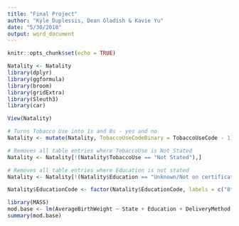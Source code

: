 ```yaml
---
title: "Final Project"
author: "Kyle Duplessis, Dean Gladish & Kavie Yu"
date: "5/30/2018"
output: word_document
---
```


```r
knitr::opts_chunk$set(echo = TRUE)
```

```r
Natality <- Natality
library(dplyr)
library(ggformula)
library(broom)
library(gridExtra)
library(Sleuth3)
library(car)
```

```r
View(Natality)
```


```r
# Turns Tobacco Use into 1s and 0s - yes and no
Natality <- mutate(Natality, TobaccoUseCodeBinary = TobaccoUseCode - 1)

# Removes all table entries where TobaccoUse is Not Stated
Natality <- Natality[!(Natality$TobaccoUse == "Not Stated"),]

# Removes all table entries where Education is not stated
Natality <- Natality[!(Natality$Education == "Unknown/Not on certificate"),]

Natality$EducationCode <- factor(Natality$EducationCode, labels = c("8thGrade", "12thGrade", "HS/GED", "SomeCollege", "AssociateDegree", "BachelorsDegree", "Masters", "Doctorate"))

library(MASS)
mod.base <- lm(AverageBirthWeight ~ State + Education + DeliveryMethod + TobaccoUse + AverageAgeofMother, data = Natality)
summary(mod.base)
```